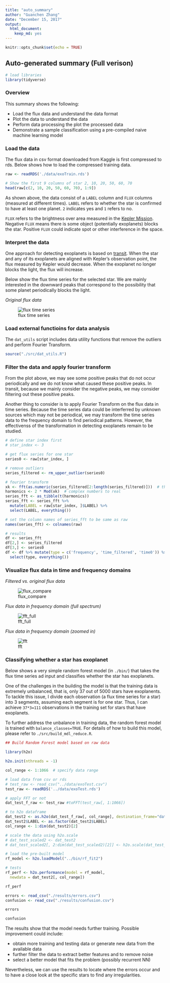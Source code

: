 ```yaml
---
title: "auto_summary"
author: "Guanchen Zhang"
date: "December 15, 2017"
output: 
  html_document:
    keep_md: yes
---
```


```r
knitr::opts_chunk$set(echo = TRUE)
```

## Auto-generated summary (Full verison)

```r
# load libraries
library(tidyverse)
```

### Overview

This summary shows the following:

-   Load the flux data and understand the data format
-   Plot the data to understand the data
-   Perform data processing the plot the processed data
-   Demonstrate a sample classification using a pre-compiled naive machine learning model

### Load the data

The flux data in csv format downloaded from Kaggle is first compressed to rds. Below shows how to load the compressed training data.

```r
raw <- readRDS('./data/exoTrain.rds')

# Show the first 9 columns of star 2, 10, 20, 50, 60, 70
head(raw[c(2, 10, 20, 50, 60, 70), 1:9])
```

As shown above, the data consist of a `LABEL` column and `FLUX` columns (measured at different times). `LABEL` refers to whether the star is confirmed to have at least one planet. `2` indicates yes and `1` refers to no.

`FLUX` refers to the brightness over area measured in the [Kepler Mission](https://www.nasa.gov/mission_pages/kepler/main/index.html). Negative `FLUX` means there is some object (potentially exoplanets) blocks the star. Positive `FLUX` could indicate spot or other interference in the space.


### Interpret the data

One approach for detecting exoplanets is based on [transit](https://en.wikipedia.org/wiki/Methods_of_detecting_exoplanets#Transit_photometry). When the star and any of its exoplanets are aligned with Kepler's observation point, the flux measured by Kepler would decrease. When the exoplanet no longer blocks the light, the flux will increase.

Below show the flux time series for the selected star. We are mainly interested in the downward peaks that correspond to the possibility that some planet periodically blocks the light.

_Original flux data_

![flux time series](../results/figures/flux_original.png)


### Load external functioins for data analysis

The `dat_utils` script includes data utility functions that remove the outliers and perform Fourier Transform.

```r
source("./src/dat_utils.R")
```


### Filter the data and apply fourier transform

From the plot above, we may see some positive peaks that do not occur periodically and we do not know what caused these positive peaks. In transit, because we mainly consider the negative peaks, we may consider filtering out these positive peaks.

Another thing to consider is to apply Fourier Transform on the flux data in time series. Because the time series data could be interferred by unknown sources which may not be periodical, we may transform the time series data to the frequency domain to find periodical patterns. However, the effectivenss of the transformation in detecting exoplanets remain to be studied.

```r
# define star index first
# star_index <- 3

# get flux series for one star
series0 <- raw[star_index, ]

# remove outliers
series_filtered <- rm_upper_outlier(series0)

# fourier transform
xk <- fft(as.numeric(series_filtered[2:length(series_filtered)]))  # this returns a vector of complex numbers
harmonics <- 2 * Mod(xk)  # complex numbers to real
series_fft <- as_tibble(t(harmonics))
series_fft <- series_fft %>%
  mutate(LABEL = raw[star_index, ]$LABEL) %>%
  select(LABEL, everything())

# set the column names of series_fft to be same as raw
names(series_fft) <- colnames(raw)

# results
df <- series_fft
df[2,] <- series_filtered
df[3,] <- series0
df <- df %>% mutate(type = c('frequency', 'time_filtered', 'time0')) %>%
  select(type, everything())
```


### Visualize flux data in time and frequency domains

_Filtered vs. original flux data_

![flux_compare](../results/figures/flux_compare.png)

_Flux data in frequency domain (full spectrum)_

![fft_full](../results/figures/freq_plot_full.png)

_Flux data in frequency domain (zoomed in)_

![fft](../results/figures/freq_plot_zoom.png)


### Classifying whether a star has exoplanet

Below shows a very simple random forest model (in `./bin/`) that takes the flux time series ad input and classifies whether the star has exoplanets.

One of the challenges in the building the model is that the training data is extremely unbalanced, that is, only 37 out of 5000 stars have exoplanents. To tackle this issue, I divide each observation (a flux time series for a star) into 3 segments, assuming each segment is for one star. Thus, I can achieve `37*3=111` observations in the training set for stars that have exoplanets.

To further address the unbalance in training data, the random forest model is trained with `balance_classes=TRUE`. For details of how to build this model, please refer to `./src/build_mdl_reduce.R`.

```r
## Build Random Forest model based on raw data

library(h2o)

h2o.init(nthreads = -1)

col_range <- 1:1066  # specify data range

# load data from csv or rds
# test_raw <- read_csv("../data/exoTest.csv")
test_raw <- readRDS('../data/exoTest.rds')

# apply FFT or not
dat_test_f_raw <- test_raw #toFFT(test_raw[, 1:1066])

# to h2o dataframe
dat_test2 <- as.h2o(dat_test_f_raw[, col_range], destination_frame="dat_test2")
dat_test2$LABEL <- as.factor(dat_test2$LABEL)
col_range <- 1:dim(dat_test2)[2]

# scale the data using h2o.scale
# dat_test_scaled2 <- dat_test2
# dat_test_scaled2[, 2:dim(dat_test_scaled2)[2]] <- h2o.scale(dat_test_scaled2[, 2:dim(dat_test_scaled2)[2]]) 

# load the pre-built model
rf_model <- h2o.loadModel("../bin/rf_fit2")

# tests
rf_perf <- h2o.performance(model = rf_model,
  newdata = dat_test2[, col_range])

rf_perf
```

```r
errors <- read_csv("./results/errors.csv")
confusion <- read_csv("./results/confusion.csv")
```

```r
errors
```

```r
confusion
```

The results show that the model needs further training. Possible improvement could include:

-   obtain more training and testing data or generate new data from the available data
-   further filter the data to extract better features and to remove noise
-   select a better model that fits the problem (possibly recurrent NN)

Nevertheless, we can use the results to locate where the errors occur and to have a close look at the specific stars to find any irregularities.
